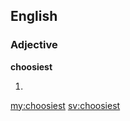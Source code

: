 ==English==

===Adjective===
'''choosiest'''

# {{en-superlative of|choosy}}

[[my:choosiest]]
[[sv:choosiest]]